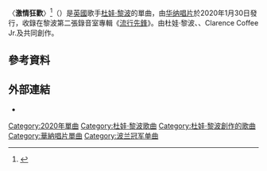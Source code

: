 {{NoteTA
|G1=Show
|G2=Music
|G3=PP
|1=zh-cn:杜阿·利帕;zh-tw:杜娃·黎波;
|2=zh-cn:杜阿;zh-tw:杜娃;
|3=zh-cn:利帕;zh-tw:黎波;
}}
{{Infobox song
| name       = 激情狂歡
| original_name = {{lang|en|"Physical"}}
| cover      = Physical by Dua Lipa.png
| alt        = 
| caption    = 
| type       = single
| artist     = [[杜娃·黎波|杜娃·黎波]]
| album      = [[流行先鋒_(专辑)|流行先鋒]]
| released   = {{Start date|2020|01|30}}
| recorded   = 
| studio     = 
| genre      = {{hlist|[[強力流行|強力流行]]|[[合成器流行|合成器流行]]}}
| length     = {{Duration|m=3|s=13}}
| label      = [[华纳唱片|华纳]]
| writer     = {{hlist|[[杜娃·黎波|杜娃·黎波]]|{{le|傑森·維根|Jason Evigan}}|Clarence Coffee Jr.|{{le|莎拉·哈德遜|Sarah Hudson (singer)}}}}
| producer   = {{hlist|傑森·維根|Koz}}
| prev_title = [[拒絕再玩_(杜娃·黎波歌曲)|拒絕再玩]]
| prev_year  = 2019
| next_title = [[心碎情網|心碎情網]]
| next_year  = 2020
| misc       = {{External music video|{{YouTube|9HDEHj2yzew|〈激情狂歡〉}}}}
}}

〈'''激情狂歡'''〉<ref>{{cite web|title=流行先鋒 (初回進口盤) Future Nostalgia |url=https://www.5music.com.tw/CDList-C.asp?cdno=441395678594 |publisher=五大唱片 |accessdate=2020-07-18 |language=zh |deadurl=no |archiveurl=https://web.archive.org/web/20200718060344/https://www.5music.com.tw/CDList-C.asp?cdno=441395678594 |archivedate=2020-07-18}}</ref>（{{lang-en|"Physical"}}）是[[英國|英國]]歌手[[杜娃·黎波|杜娃·黎波]]的單曲，由[[华纳唱片|华纳唱片]]於2020年1月30日發行，收錄在黎波第二張錄音室專輯《[[流行先鋒_(专辑)|流行先鋒]]》。由杜娃·黎波、{{le|傑森·維根|Jason Evigan}}、Clarence Coffee Jr.及{{le|莎拉·哈德遜|Sarah Hudson (singer)}}共同創作。

== 參考資料 ==
{{reflist|2}}

==外部連結==
* {{MetroLyrics song|dua-lipa|physical}}
{{Dua Lipa}}
{{Authority control}}
[[Category:2020年單曲|Category:2020年單曲]]
[[Category:杜娃·黎波歌曲|Category:杜娃·黎波歌曲]]
[[Category:杜娃·黎波創作的歌曲|Category:杜娃·黎波創作的歌曲]]
[[Category:華納唱片單曲|Category:華納唱片單曲]]
[[Category:波兰冠军单曲|Category:波兰冠军单曲]]